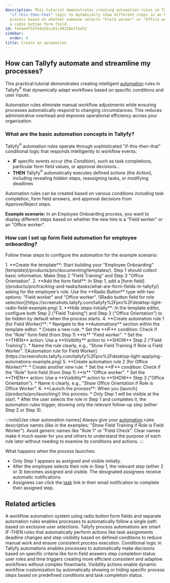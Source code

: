 ```yaml
---
description: This tutorial demonstrates creating automation rules in Tallyfy using
  "if-this-then-that" logic to dynamically show different steps in an Employee Onboarding
  process based on whether someone selects "Field worker" or "Office worker" from
  a radio button form field.
id: f44aedf557e9c65cc01c48328e731e52
sidebar:
  order: 4
title: Create an automation
---
```



## How can Tallyfy automate and streamline my processes?

This practical tutorial demonstrates creating intelligent [automation](/products/pro/documenting/templates/automations/) rules in Tallyfy<sup>®</sup> that dynamically adapt workflows based on specific conditions and user inputs.

Automation rules eliminate manual workflow adjustments while ensuring processes automatically respond to changing circumstances. This reduces administrative overhead and improves operational efficiency across your organization.

### What are the basic automation concepts in Tallyfy?

Tallyfy<sup>®</sup> automation rules operate through sophisticated "if-this-then-that" conditional logic that responds intelligently to workflow events:

*   **IF** specific events occur (the *Condition*), such as task completions, particular form field values, or approval decisions...
*   **THEN** Tallyfy<sup>®</sup> automatically executes defined actions (the *Action*), including revealing hidden steps, reassigning tasks, or modifying deadlines

Automation rules can be created based on various conditions including task completion, form field answers, and approval decisions from Approve/Reject steps.

**Example scenario:** In an Employee Onboarding process, you want to display different steps based on whether the new hire is a "Field worker" or an "Office worker".

### How can I set up form field automation for employee onboarding?

Follow these steps to configure the automation for the example scenario:

<Steps>
1.  **Create the template**: Start building your "Employee Onboarding" [template](/products/pro/documenting/templates/). Step 1 should collect basic information. Make Step 2 "Field Training" and Step 3 "Office Orientation".
2.  **Add the form field**: In Step 1, add a [form field](/products/pro/tracking-and-tasks/tasks/what-are-form-fields-in-tallyfy/) asking for the employee's role. Use the **Radio Button** type with two options: "Field worker" and "Office worker".
    ![Radio button field for role selection](https://screenshots.tallyfy.com/tallyfy%2Fpro%2Fdesktop-light-radio-field-example.png)
3.  **Hide steps initially**: In the template editor, configure both Step 2 ("Field Training") and Step 3 ("Office Orientation") to be hidden by default when the process starts.
4.  **Create automation rule 1 (for Field Worker)**:
    *   Navigate to the **Automations** section within the template editor.
    *   Create a new rule.
    *   Set the **IF** condition: Check if the "Role" form field (from Step 1) **Is** "Field worker".
    *   Set the **THEN** action: Use a **Visibility** action to **SHOW** Step 2 ("Field Training").
    *   Name the rule clearly, e.g., "Show Field Training if Role is Field Worker".
        ![Automation rule for Field Worker](https://screenshots.tallyfy.com/tallyfy%2Fpro%2Fdesktop-light-applying-automations-example.png)
5.  **Create automation rule 2 (for Office Worker)**:
    *   Create another new rule.
    *   Set the **IF** condition: Check if the "Role" form field (from Step 1) **Is** "Office worker".
    *   Set the **THEN** action: Use a **Visibility** action to **SHOW** Step 3 ("Office Orientation").
    *   Name it clearly, e.g., "Show Office Orientation if Role is Office Worker".
6.  **Launch the process**: When you [launch](/products/pro/launching/) this process:
    *   Only Step 1 will be visible at the start.
    *   After the user selects the role in Step 1 and completes it, the automation rules trigger, showing only the relevant follow-up step (either Step 2 or Step 3).
</Steps>

:::note[Use clear automation names]
Always give your [automation](/products/pro/documenting/templates/automations/) rules descriptive names (like in the examples: "Show Field Training if Role is Field Worker"). Avoid generic names like "Rule 1" or "Field Check". Clear names make it much easier for you and others to understand the purpose of each rule later without needing to examine its conditions and actions.
:::

What happens when the process launches:

* Only Step 1 appears as assigned and visible initially.
* After the employee selects their role in Step 1, the relevant step (either 2 or 3) becomes assigned and visible. The designated assignees receive automatic notifications.
* Assignees can click the [task](/products/pro/tracking-and-tasks/tasks/) link in their email notification to complete their assigned step.


## Related articles
<CardGrid>
<LinkTitleCard header="<b>Examples > Exclusive choice</b>" href="/products/pro/documenting/templates/automations/examples/exclusive-choice/" > A workflow automation system using radio button form fields and separate automation rules enables processes to automatically follow a single path based on exclusive user selections. </LinkTitleCard>
<LinkTitleCard header="<b>Templates > Automations</b>" href="/products/pro/documenting/templates/automations/" > Tallyfy process automations are smart IF-THEN rules that automatically perform actions like task assignments deadline changes and step visibility based on defined conditions to reduce manual work and ensure consistent process execution. </LinkTitleCard>
<LinkTitleCard header="<b>Automations > Conditionals</b>" href="/products/pro/documenting/templates/automations/conditionals/" > Conditional logic in Tallyfy automations enables processes to automatically make decisions based on specific criteria like form field answers step completion status user roles and time triggers creating more efficient consistent and adaptive workflows without complex flowcharts. </LinkTitleCard>
<LinkTitleCard header="<b>Actions > Automate hiding or showing tasks</b>" href="/products/pro/documenting/templates/automations/actions/visibility-actions/" > Visibility actions enable dynamic workflow customization by automatically showing or hiding specific process steps based on predefined conditions and task completion status. </LinkTitleCard>
</CardGrid>